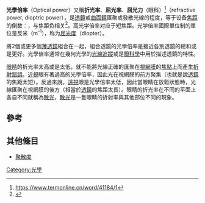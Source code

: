 '''光學倍率'''（Optical power）又稱'''折光率'''、'''屈光率'''、'''屈光力'''（眼科）<ref>https://www.termonline.cn/word/41184/1</ref>（refractive power, dioptric power），是[[透鏡|透鏡]]或[[曲面鏡|曲面鏡]]匯聚或發散光線的程度，等于设备[[焦距|焦距]]的倒数：{{math|{{nowrap|1=''P'' = 1/''f''}}}}，与焦距负相关<ref>{{cite book|first=John E.|last=Greivenkamp|year=2004| title=Field Guide to Geometrical Optics|publisher=SPIE|others=SPIE Field Guides vol. '''FG01'''|isbn=0-8194-5294-7|page=7}}</ref>。高光学倍率对应于短焦距。光学倍率國際單位制的單位是反米（m<sup>-1</sup>），称为[[屈光度|屈光度]]（diopter）。

將2個或更多個[[薄透鏡|薄透鏡]]組合在一起，組合透鏡的光學倍率是接近各別透鏡的總和或是更好。光學倍率通常在幾何光學的[[光線跟蹤|光線追蹤]]或是[[眼科學|眼科學]]中用於描述透鏡的特性。

[[眼睛|眼睛]]的折光率太高或是太低，就不能將光線正確的匯聚在[[視網膜|視網膜]]的[[焦點|焦點]]上而產生[[折射錯誤|折射錯誤]]。[[近視|近視]]眼有著過高的光學倍率，因此光在視網膜的前方聚集（也就是說[[透鏡|透鏡]]的焦距太短）。反過來說，[[遠視|遠視]]眼是光學倍率太低，因此當眼睛在放鬆狀態時，光線匯聚在視網膜的後方（相當於[[透鏡|透鏡]]的焦距太長）。眼睛的折光率在不同的平面上各自不同就稱為[[散光|散光]]，[[散光|散光]]是一隻眼睛的折射率與其他部位不同的現象。

== 參考 ==
<references/>

== 其他條目 ==
*[[聚散度|聚散度]]


[[Category:光學|Category:光學]]